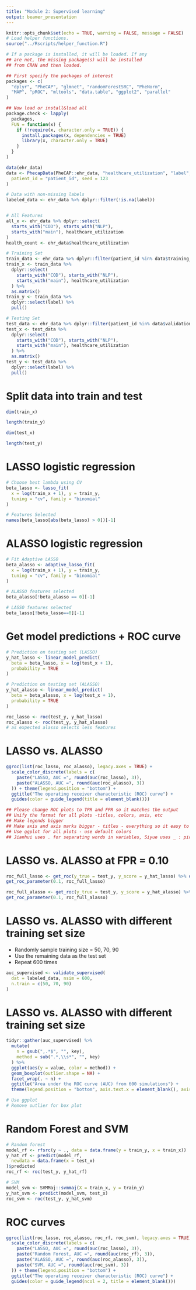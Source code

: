 ```yaml
---
title: "Module 2: Supervised learning"
output: beamer_presentation
---
```



```r
knitr::opts_chunk$set(echo = TRUE, warning = FALSE, message = FALSE)
# Load helper functions.
source("../Rscripts/helper_function.R")
```

```r
# If a package is installed, it will be loaded. If any
## are not, the missing package(s) will be installed
## from CRAN and then loaded.

## First specify the packages of interest
packages <- c(
  "dplyr", "PheCAP", "glmnet", "randomForestSRC", "PheNorm",
  "MAP", "pROC", "mltools", "data.table", "ggplot2", "parallel"
)

## Now load or install&load all
package.check <- lapply(
  packages,
  FUN = function(x) {
    if (!require(x, character.only = TRUE)) {
      install.packages(x, dependencies = TRUE)
      library(x, character.only = TRUE)
    }
  }
)
```


```r
data(ehr_data)
data <- PhecapData(PheCAP::ehr_data, "healthcare_utilization", "label", 75,
  patient_id = "patient_id", seed = 123
)

# Data with non-missing labels
labeled_data <- ehr_data %>% dplyr::filter(!is.na(label))


# All Features
all_x <- ehr_data %>% dplyr::select(
  starts_with("COD"), starts_with("NLP"),
  starts_with("main"), healthcare_utilization
)
health_count <- ehr_data$healthcare_utilization

# Training Set
train_data <- ehr_data %>% dplyr::filter(patient_id %in% data$training_set)
train_x <- train_data %>%
  dplyr::select(
    starts_with("COD"), starts_with("NLP"),
    starts_with("main"), healthcare_utilization
  ) %>%
  as.matrix()
train_y <- train_data %>%
  dplyr::select(label) %>%
  pull()

# Testing Set
test_data <- ehr_data %>% dplyr::filter(patient_id %in% data$validation_set)
test_x <- test_data %>%
  dplyr::select(
    starts_with("COD"), starts_with("NLP"),
    starts_with("main"), healthcare_utilization
  ) %>%
  as.matrix()
test_y <- test_data %>%
  dplyr::select(label) %>%
  pull()
```


# Split data into train and test 

```r
dim(train_x)
```

```r
length(train_y)
```


```r
dim(test_x)
```

```r
length(test_y)
```

# LASSO logistic regression

```r
# Choose best lambda using CV
beta_lasso <- lasso_fit(
  x = log(train_x + 1), y = train_y,
  tuning = "cv", family = "binomial"
)
```

\tiny
```r
# Features Selected
names(beta_lasso[abs(beta_lasso) > 0])[-1]
```

# ALASSO logistic regression
\tiny
```r
# Fit Adaptive LASSO
beta_alasso <- adaptive_lasso_fit(
  x = log(train_x + 1), y = train_y,
  tuning = "cv", family = "binomial"
)
```


```r
# ALASSO features selected 
beta_alasso[!beta_alasso == 0][-1]
```

```r
# LASSO features selected
beta_lasso[!beta_lasso==0][-1]
```

# Get model predictions + ROC curve

```r
# Prediction on testing set (LASSO)
y_hat_lasso <- linear_model_predict(
  beta = beta_lasso, x = log(test_x + 1),
  probability = TRUE
)
```

```r
# Prediction on testing set (ALASSO)
y_hat_alasso <- linear_model_predict(
  beta = beta_alasso, x = log(test_x + 1),
  probability = TRUE
)
```

```r
roc_lasso <- roc(test_y, y_hat_lasso)
roc_alasso <- roc(test_y, y_hat_alasso)
# as expected alasso selects less features
```


# LASSO vs. ALASSO

```r
ggroc(list(roc_lasso, roc_alasso), legacy.axes = TRUE) +
  scale_color_discrete(labels = c(
    paste("LASSO, AUC =", round(auc(roc_lasso), 3)),
    paste("ALASSO, AUC =", round(auc(roc_alasso), 3))
  )) + theme(legend.position = "bottom") +
  ggtitle("The operating receiver characteristic (ROC) curve") + 
  guides(color = guide_legend(title = element_blank()))

## Please change ROC plots to TPR and FPR so it matches the output
## Unify the format for all plots -titles, colors, axis, etc
## Make legends bigger
## Make axis and axis marks bigger - titles - everything so it easy to see
## Use ggplot for all plots - use default colors
## Jianhui uses . for separating words in variables, Siyue uses _ : pick one, I prefer _
```

# LASSO vs. ALASSO at FPR = 0.10

\tiny
```r
roc_full_lasso <- get_roc(y_true = test_y, y_score = y_hat_lasso) %>% data.frame()
get_roc_parameter(0.1, roc_full_lasso)
```

```r
roc_full_alasso <- get_roc(y_true = test_y, y_score = y_hat_alasso) %>% data.frame()
get_roc_parameter(0.1, roc_full_alasso)
```
# LASSO vs. ALASSO with different training set size
- Randomly sample training size = 50, 70, 90
- Use the remaining data as the test set 
- Repeat 600 times

```r
auc_supervised <- validate_supervised(
  dat = labeled_data, nsim = 600,
  n.train = c(50, 70, 90)
)
```

# LASSO vs. ALASSO with different training set size

```r
tidyr::gather(auc_supervised) %>%
  mutate(
    n = gsub(",.*$", "", key),
    method = sub(".*,\\s*", "", key)
  ) %>%
  ggplot(aes(y = value, color = method)) +
  geom_boxplot(outlier.shape = NA) +
  facet_wrap(. ~ n) +
  ggtitle("Area under the ROC curve (AUC) from 600 simulations") +
  theme(legend.position = "bottom", axis.text.x = element_blank(), axis.ticks = element_blank())

# Use ggplot
# Remove outlier for box plot
```

# Random Forest and SVM

\tiny
```r
# Random forest
model_rf <- rfsrc(y ~ ., data = data.frame(y = train_y, x = train_x))
y_hat_rf <- predict(model_rf,
  newdata = data.frame(x = test_x)
)$predicted
roc_rf <- roc(test_y, y_hat_rf)
```

```r
# SVM
model_svm <- SVMMaj::svmmaj(X = train_x, y = train_y)
y_hat_svm <- predict(model_svm, test_x)
roc_svm <- roc(test_y, y_hat_svm)
```

# ROC curves

```r
ggroc(list(roc_lasso, roc_alasso, roc_rf, roc_svm), legacy.axes = TRUE) +
  scale_color_discrete(labels = c(
    paste("LASSO, AUC =", round(auc(roc_lasso), 3)),
    paste("Random Forest, AUC =", round(auc(roc_rf), 3)),
    paste("ALASSO, AUC =", round(auc(roc_alasso), 3)),
    paste("SVM, AUC =", round(auc(roc_svm), 3))
  )) + theme(legend.position = "bottom") +
  ggtitle("The operating receiver characteristic (ROC) curve") + 
  guides(color = guide_legend(ncol = 2, title = element_blank()))
```
